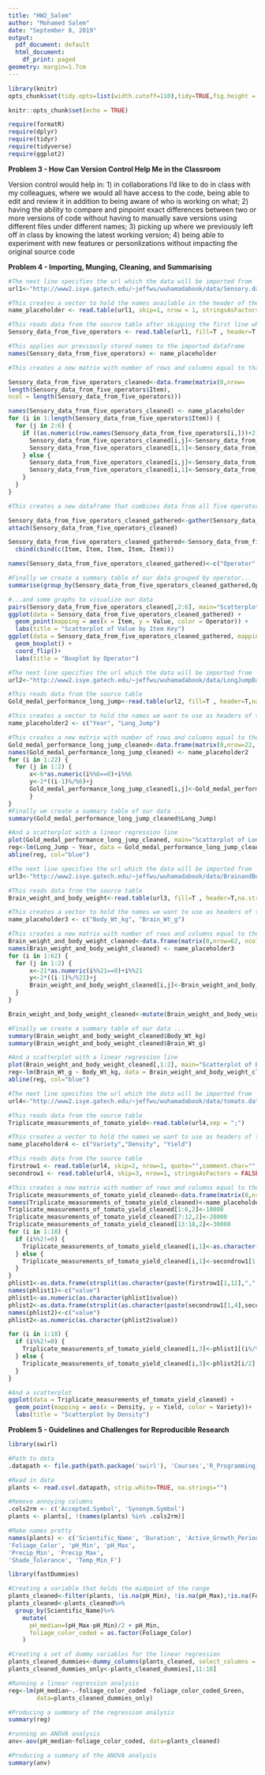 ```yaml
---
title: "HW2_Salem"
author: "Mohamed Salem"
date: "September 8, 2019"
output:
  pdf_document: default
  html_document:
    df_print: paged
geometry: margin=1.7cm
---
```

```r
library(knitr)
opts_chunk$set(tidy.opts=list(width.cutoff=110),tidy=TRUE,fig.height = 4.4, fig.width = 6, fig.align = 'center')
```
```r
knitr::opts_chunk$set(echo = TRUE)
```


```r
require(formatR)
require(dplyr)
require(tidyr)
require(tidyverse)
require(ggplot2)
```

**Problem 3 - How Can Version Control Help Me in the Classroom**

Version control would help in: 1) in collaborations I'd like to do in class with my colleagues, where we would all have access to the code, being able to edit and review it in addition to being aware of who is working on what; 2) having the ability to compare and pinpoint exact differences between two or more versions of code without having to manually save versions using different files under different names; 3) picking up where we previously left off in class by knowing the latest working version; 4) being able to experiment with new features or personlizations without impacting the original source code
\newline

**Problem 4 - Importing, Munging, Cleaning, and Summarising**

```r

#The next line specifies the url which the data will be imported from
url1<-"http://www2.isye.gatech.edu/~jeffwu/wuhamadabook/data/Sensory.dat"
```
```r
#This creates a vector to hold the names available in the header of the data
name_placeholder <- read.table(url1, skip=1, nrow = 1, stringsAsFactors = FALSE, sep = " ")

#This reads data from the source table after skipping the first line which is the header
Sensory_data_from_five_operators <- read.table(url1, fill=T , header=T, skip = 1,na.string=c("","null","NaN"), stringsAsFactors = FALSE, sep = " ")

#This applies our previously stored names to the imported dataframe
names(Sensory_data_from_five_operators) <- name_placeholder

#This creates a new matrix with number of rows and columns equal to that in the imported data with the same header names, and using modular arithmetic, adjusts the jagged-entry of the data based o row number, as the jagged pattern of data entry occurs in intervals of 3
```
```r
Sensory_data_from_five_operators_cleaned<-data.frame(matrix(0,nrow=
length(Sensory_data_from_five_operators$Item), 
ncol = length(Sensory_data_from_five_operators)))
```
```r
names(Sensory_data_from_five_operators_cleaned) <- name_placeholder
for (i in 1:length(Sensory_data_from_five_operators$Item)) {
  for (j in 2:6) {
    if ((as.numeric(row.names(Sensory_data_from_five_operators[i,]))+2)%%3!=0) {
      Sensory_data_from_five_operators_cleaned[i,j]<-Sensory_data_from_five_operators[i,j-1]
      Sensory_data_from_five_operators_cleaned[i,1]<-Sensory_data_from_five_operators[i-(i-1)%%3,1]
    } else {
      Sensory_data_from_five_operators_cleaned[i,j]<-Sensory_data_from_five_operators[i,j]
      Sensory_data_from_five_operators_cleaned[i,1]<-Sensory_data_from_five_operators[i,1]
    }
  }
}
```
```r
#This creates a new dataframe that combines data from all five operators into one column and creates an operator identifier column
```
```r
Sensory_data_from_five_operators_cleaned_gathered<-gather(Sensory_data_from_five_operators_cleaned, key = "Operator", value = "Item")
attach(Sensory_data_from_five_operators_cleaned)
```
```r
Sensory_data_from_five_operators_cleaned_gathered<-Sensory_data_from_five_operators_cleaned_gathered%>%
  cbind(cbind(c(Item, Item, Item, Item, Item)))
```
```r
names(Sensory_data_from_five_operators_cleaned_gathered)<-c("Operator","Value", "Item")

#Finally we create a summary table of our data grouped by operator...
summarise(group_by(Sensory_data_from_five_operators_cleaned_gathered,Operator),count = n(),mean(Value, na.rm = TRUE))
```


```r
#...and some graphs to visualize our data
pairs(Sensory_data_from_five_operators_cleaned[,2:6], main="Scatterplot of Operators")
ggplot(data = Sensory_data_from_five_operators_cleaned_gathered) + 
  geom_point(mapping = aes(x = Item, y = Value, color = Operator)) +
  labs(title = "Scatterplot of Value by Item Key")
ggplot(data = Sensory_data_from_five_operators_cleaned_gathered, mapping = aes(x = Operator, y = Value)) + 
  geom_boxplot() +
  coord_flip()+
  labs(title = "Boxplot by Operator")
```


```r
#The next line specifies the url which the data will be imported from
url2<-"http://www2.isye.gatech.edu/~jeffwu/wuhamadabook/data/LongJumpData.dat"
```
```r
#This reads data from the source table 
Gold_medal_performance_long_jump<-read.table(url2, fill=T , header=T,na.string=c("","null","NaN"), stringsAsFactors = FALSE, sep = " ")

#This creates a vector to hold the names we want to use as headers of the data
name_placeholder2 <- c("Year", "Long_Jump")

#This creates a new matrix with number of rows and columns equal to the number of obsesrvations and parameters (Years, Long Jump), we then use modular arithmetic to cycle through the columns in rounds of six, since the data is arranged to be recycled across 6x2 matrices
Gold_medal_performance_long_jump_cleaned<-data.frame(matrix(0,nrow=22, ncol = 2))
names(Gold_medal_performance_long_jump_cleaned) <- name_placeholder2
for (i in 1:22) {
  for (j in 1:2) {
      x<-6*as.numeric(i%%6==0)+i%%6
      y<-2*((i-1)%/%6)+j
      Gold_medal_performance_long_jump_cleaned[i,j]<-Gold_medal_performance_long_jump[x,y]
      } 
}
#Finally we create a summary table of our data ...
summary(Gold_medal_performance_long_jump_cleaned$Long_Jump)
```
```r

#And a scatterplot with a linear regression line
plot(Gold_medal_performance_long_jump_cleaned, main="Scatterplot of Long Jump and Year")
reg<-lm(Long_Jump ~ Year, data = Gold_medal_performance_long_jump_cleaned)
abline(reg, col="blue")

```

```r
#The next line specifies the url which the data will be imported from
url3<-"http://www2.isye.gatech.edu/~jeffwu/wuhamadabook/data/BrainandBodyWeight.dat"
```
```r
#This reads data from the source table 
Brain_weight_and_body_weight<-read.table(url3, fill=T , header=T,na.string=c("","null","NaN"), stringsAsFactors = FALSE, sep = " ")

#This creates a vector to hold the names we want to use as headers of the data
name_placeholder3 <- c("Body_Wt_kg", "Brain_Wt_g")

#This creates a new matrix with number of rows and columns equal to the number of obsesrvations and parameters (Brain Weight in g's, Body Weight in kg's), we then use modular arithmetic to cycle through the columns in rounds of twenty one, since the data is arranged to be recycled across 21x2 matrices
Brain_weight_and_body_weight_cleaned<-data.frame(matrix(0,nrow=62, ncol = 2))
names(Brain_weight_and_body_weight_cleaned) <- name_placeholder3
for (i in 1:62) {
  for (j in 1:2) {
      x<-21*as.numeric(i%%21==0)+i%%21
      y<-2*((i-1)%/%21)+j
      Brain_weight_and_body_weight_cleaned[i,j]<-Brain_weight_and_body_weight[x,y]
  } 
}
```
```r
Brain_weight_and_body_weight_cleaned<-mutate(Brain_weight_and_body_weight_cleaned,Body_Wt_g=Brain_weight_and_body_weight_cleaned$Body_Wt_kg*1000)
```
```r
#Finally we create a summary table of our data ...
summary(Brain_weight_and_body_weight_cleaned$Body_Wt_kg)
summary(Brain_weight_and_body_weight_cleaned$Brain_Wt_g)
```

```r
#And a scatterplot with a linear regression line
plot(Brain_weight_and_body_weight_cleaned[,1:2], main="Scatterplot of Brain Weight (g) ad Body Weight (kg)")
reg<-lm(Brain_Wt_g ~ Body_Wt_kg, data = Brain_weight_and_body_weight_cleaned)
abline(reg, col="blue")

```

```r
#The next line specifies the url which the data will be imported from
url4<-"http://www2.isye.gatech.edu/~jeffwu/wuhamadabook/data/tomato.dat"
```
```r
#This reads data from the source table 
Triplicate_measurements_of_tomato_yield<-read.table(url4,sep = ";")

#This creates a vector to hold the names we want to use as headers of the data
name_placeholder4 <- c("Variety","Density", "Yield")

#This reads data from the source table
firstrow1 <- read.table(url4, skip=2, nrow=1, quote="",comment.char="",stringsAsFactors = T, sep = c(" ",";"))
secondrow1 <- read.table(url4, skip=3, nrow=1, stringsAsFactors = FALSE, sep = c(" ",";"))

#This creates a new matrix with number of rows and columns equal to the number of obsesrvations and parameters (Type, Density, Yield), we then use modular arithmetic to cycle through the data and fill our constructed matrix
Triplicate_measurements_of_tomato_yield_cleaned<-data.frame(matrix(0,nrow=18, ncol = 3))
names(Triplicate_measurements_of_tomato_yield_cleaned)<-name_placeholder4
Triplicate_measurements_of_tomato_yield_cleaned[1:6,2]<-10000
Triplicate_measurements_of_tomato_yield_cleaned[7:12,2]<-20000
Triplicate_measurements_of_tomato_yield_cleaned[13:18,2]<-30000
for (i in 1:18) {
  if (i%%2!=0) {
    Triplicate_measurements_of_tomato_yield_cleaned[i,1]<-as.character(firstrow1[1,1])
  } else {
    Triplicate_measurements_of_tomato_yield_cleaned[i,1]<-secondrow1[1,1]
  }
}
phlist1<-as.data.frame(strsplit(as.character(paste(firstrow1[1,12],",",firstrow1[1,15],",",firstrow1[1,18])), split = ","))
names(phlist1)<-c("value")
phlist1<-as.numeric(as.character(phlist1$value))
phlist2<-as.data.frame(strsplit(as.character(paste(secondrow1[1,4],secondrow1[1,8],",",secondrow1[1,11])), split = ","))
names(phlist2)<-c("value")
phlist2<-as.numeric(as.character(phlist2$value))

for (i in 1:18) {
  if (i%%2!=0) {
    Triplicate_measurements_of_tomato_yield_cleaned[i,3]<-phlist1[(i%/%2)+1]
  } else {
    Triplicate_measurements_of_tomato_yield_cleaned[i,3]<-phlist2[i/2]
  }
}
```
```r
#And a scatterplot
ggplot(data = Triplicate_measurements_of_tomato_yield_cleaned) + 
  geom_point(mapping = aes(x = Density, y = Yield, color = Variety))+
  labs(title = "Scatterplot by Density")
```



**Problem 5 - Guidelines and Challenges for Reproducible Research**

```r
library(swirl)
```
```r
#Path to data
.datapath <- file.path(path.package('swirl'), 'Courses','R_Programming_E', 'Looking_at_Data','plant-data.txt')

#Read in data
plants <- read.csv(.datapath, strip.white=TRUE, na.strings="")

#Remove annoying columns
.cols2rm <- c('Accepted.Symbol', 'Synonym.Symbol')
plants <- plants[, !(names(plants) %in% .cols2rm)]

#Make names pretty
names(plants) <- c('Scientific_Name', 'Duration', 'Active_Growth_Period',
'Foliage_Color', 'pH_Min', 'pH_Max',
'Precip_Min', 'Precip_Max',
'Shade_Tolerance', 'Temp_Min_F')
```
```r
library(fastDummies)
```
```r

#Creating a variable that holds the midpoint of the range
plants_cleaned<-filter(plants, !is.na(pH_Min), !is.na(pH_Max),!is.na(Foliage_Color))
plants_cleaned<-plants_cleaned%>%
  group_by(Scientific_Name)%>%
    mutate(
      pH_median=(pH_Max-pH_Min)/2 + pH_Min,
      foliage_color_coded = as.factor(Foliage_Color)
    )

#Creating a set of dummy variables for the linear regression
plants_cleaned_dummies<-dummy_columns(plants_cleaned, select_columns = c("foliage_color_coded"))
plants_cleaned_dummies_only<-plants_cleaned_dummies[,11:18]
```
```r
#Running a linear regression analysis
reg<-lm(pH_median~.-foliage_color_coded -foliage_color_coded_Green,
        data=plants_cleaned_dummies_only)
```
```r
#Producing a summary of the regression analysis
summary(reg)

#running an ANOVA analysis
anv<-aov(pH_median~foliage_color_coded, data=plants_cleaned)

#Producing a summary of the ANOVA analysis
summary(anv)
```